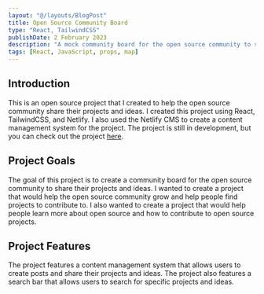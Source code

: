 ```yaml
---
layout: "@/layouts/BlogPost"
title: Open Source Community Board
type: "React, TailwindCSS"
publishDate: 2 February 2023
description: "A mock community board for the open source community to share their projects and ideas."
tags: [React, JavaScript, props, map]
---
```



## Introduction

This is an open source project that I created to help the open source community share their projects and ideas. I created this project using React, TailwindCSS, and Netlify. I also used the Netlify CMS to create a content management system for the project. The project is still in development, but you can check out the project [here](https://js-community-board.netlify.app/).

## Project Goals

The goal of this project is to create a community board for the open source community to share their projects and ideas. I wanted to create a project that would help the open source community grow and help people find projects to contribute to. I also wanted to create a project that would help people learn more about open source and how to contribute to open source projects.

## Project Features

The project features a content management system that allows users to create posts and share their projects and ideas. The project also features a search bar that allows users to search for specific projects and ideas.









